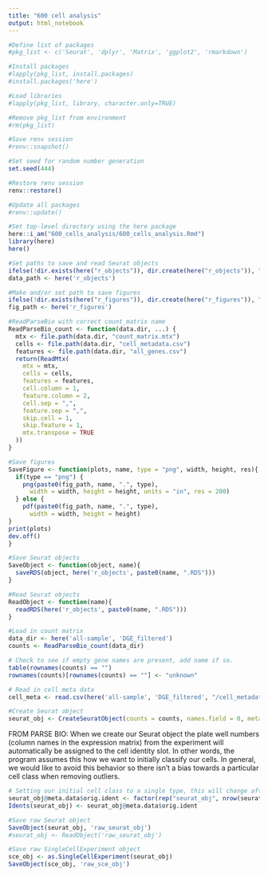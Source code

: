 ```yaml
---
title: "600 cell analysis"
output: html_notebook
---
```


```r
#Define list of packages
#pkg_list <- c('Seurat', 'dplyr', 'Matrix', 'ggplot2', 'rmarkdown')

#Install packages
#lapply(pkg_list, install.packages)
#install.packages('here')

#Load libraries
#lapply(pkg_list, library, character.only=TRUE)

#Remove pkg_list from environment
#rm(pkg_list)

#Save renv session
#renv::snapshot()
```

```r
#Set seed for random number generation
set.seed(444)

#Restore renv session
renv::restore()

#Update all packages
#renv::update()
```

```r

#Set top-level directory using the here package
here::i_am("600_cells_analysis/600_cells_analysis.Rmd")
library(here)
here()

#Set paths to save and read Seurat objects
ifelse(!dir.exists(here("r_objects")), dir.create(here("r_objects")), "Folder exists already")
data_path <- here('r_objects')

#Make and/or set path to save figures
ifelse(!dir.exists(here("r_figures")), dir.create(here("r_figures")), "Folder exists already")
fig_path <- here('r_figures')
```

```r
#ReadParseBio with correct count_matrix name
ReadParseBio_count <- function(data.dir, ...) {
  mtx <- file.path(data.dir, "count_matrix.mtx")
  cells <- file.path(data.dir, "cell_metadata.csv")
  features <- file.path(data.dir, "all_genes.csv")
  return(ReadMtx(
    mtx = mtx,
    cells = cells,
    features = features,
    cell.column = 1,
    feature.column = 2,
    cell.sep = ",",
    feature.sep = ",",
    skip.cell = 1,
    skip.feature = 1,
    mtx.transpose = TRUE
  ))
}

#Save figures
SaveFigure <- function(plots, name, type = "png", width, height, res){
  if(type == "png") {
    png(paste0(fig_path, name, ".", type),
      width = width, height = height, units = "in", res = 200)
  } else {
    pdf(paste0(fig_path, name, ".", type),
      width = width, height = height)
}
print(plots)
dev.off()
}

#Save Seurat objects
SaveObject <- function(object, name){
  saveRDS(object, here('r_objects', paste0(name, ".RDS")))
}

#Read Seurat objects
ReadObject <- function(name){
  readRDS(here('r_objects', paste0(name, ".RDS")))
}
```

```r
#Load in count matrix
data_dir <- here('all-sample', 'DGE_filtered')
counts <- ReadParseBio_count(data_dir)

# Check to see if empty gene names are present, add name if so.
table(rownames(counts) == "")
rownames(counts)[rownames(counts) == ""] <- "unknown"

# Read in cell meta data
cell_meta <- read.csv(here('all-sample', 'DGE_filtered', "/cell_metadata.csv"), row.names = 1)

#Create Seurat object
seurat_obj <- CreateSeuratObject(counts = counts, names.field = 0, meta.data = cell_meta)
```

FROM PARSE BIO:
When we create our Seurat object the plate well numbers (column names in the expression matrix) from the experiment will automatically be assigned to the cell identity slot. In other words, the program assumes this how we want to initially classify our cells. In general, we would like to avoid this behavior so there isn't a bias towards a particular cell class when removing outliers.

```r
# Setting our initial cell class to a single type, this will change after clustering. 
seurat_obj@meta.data$orig.ident <- factor(rep("seurat_obj", nrow(seurat_obj@meta.data)))
Idents(seurat_obj) <- seurat_obj@meta.data$orig.ident

#Save raw Seurat object
SaveObject(seurat_obj, 'raw_seurat_obj')
#seurat_obj <- ReadObject('raw_seurat_obj')

#Save raw SingleCellExperiment object
sce_obj <- as.SingleCellExperiment(seurat_obj)
SaveObject(sce_obj, 'raw_sce_obj')
```

```r

```
